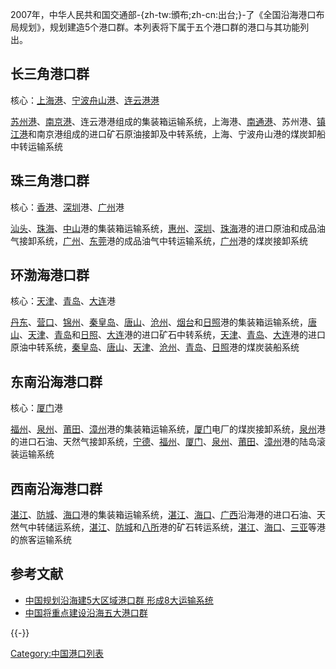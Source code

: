 2007年，中华人民共和国交通部-{zh-tw:頒布;zh-cn:出台;}-了《全国沿海港口布局规划》，规划建造5个港口群。本列表将下属于五个港口群的港口与其功能列出。

== 长三角港口群 ==

核心：[[上海港|上海港]]、[[宁波舟山港|宁波舟山港]]、[[连云港港|连云港港]]

[[苏州港|苏州港]]、[[南京港|南京港]]、连云港港组成的集装箱运输系统，上海港、[[南通港|南通港]]、苏州港、[[镇江港|镇江港]]和南京港组成的进口矿石原油接卸及中转系统，上海、宁波舟山港的煤炭卸船中转运输系统

== 珠三角港口群 ==

核心：[[香港|香港]]、[[深圳|深圳]]港、[[广州|广州]]港

[[汕头|汕头]]、[[珠海|珠海]]、[[中山市|中山]]港的集装箱运输系统，[[惠州|惠州]]、[[深圳|深圳]]、[[珠海|珠海]]港的进口原油和成品油气接卸系统，[[广州|广州]]、[[东莞|东莞]]港的成品油气中转运输系统，[[广州|广州]]港的煤炭接卸系统

== 环渤海港口群 ==

核心：[[天津|天津]]、[[青岛|青岛]]、[[大连|大连]]港

[[丹东|丹东]]、[[营口|营口]]、[[锦州|锦州]]、[[秦皇岛|秦皇岛]]、[[唐山|唐山]]、[[沧州|沧州]]、[[烟台|烟台]]和[[日照|日照]]港的集装箱运输系统，[[唐山|唐山]]、[[天津|天津]]、[[青岛|青岛]]和[[日照|日照]]、[[大连|大连]]港的进口矿石中转系统，[[天津|天津]]、[[青岛|青岛]]、[[大连|大连]]港的进口原油中转系统，[[秦皇岛|秦皇岛]]、[[唐山|唐山]]、[[天津|天津]]、[[沧州|沧州]]、[[青岛|青岛]]、[[日照|日照]]港的煤炭装船系统

== 东南沿海港口群 ==

核心：[[厦门|厦门]]港

[[福州|福州]]、[[泉州|泉州]]、[[莆田|莆田]]、[[漳州|漳州]]港的集装箱运输系统，[[厦门|厦门]]电厂的煤炭接卸系统，[[泉州|泉州]]港的进口石油、天然气接卸系统，[[宁德|宁德]]、[[福州|福州]]、[[厦门|厦门]]、[[泉州|泉州]]、[[莆田|莆田]]、[[漳州|漳州]]港的陆岛滚装运输系统

== 西南沿海港口群 ==

[[湛江|湛江]]、[[防城|防城]]、[[海口|海口]]港的集装箱运输系统，[[湛江|湛江]]、[[海口|海口]]、[[广西|广西]]沿海港的进口石油、天然气中转储运系统，[[湛江|湛江]]、[[防城|防城]]和[[八所|八所]]港的矿石转运系统，[[湛江|湛江]]、[[海口|海口]]、[[三亚|三亚]]等港的旅客运输系统

==参考文献==
{{Reflist}}
*[https://web.archive.org/web/20140219023449/http://www.moc.gov.cn/zhuzhan/zhengcejiedu/zhengcewenjian_JD/gangkouguihua_GLGDJD/beijingziliao/200802/t20080220_467744.html 中国规划沿海建5大区域港口群 形成8大运输系统]
*[http://news.xinhuanet.com/newscenter/2006-04/19/content_4448728.htm 中国将重点建设沿海五大港口群]{{Wayback|url=http://news.xinhuanet.com/newscenter/2006-04/19/content_4448728.htm |date=20060423004809 }}

{{-}}
{{中华人民共和国港口}}

[[Category:中国港口列表|Category:中国港口列表]]